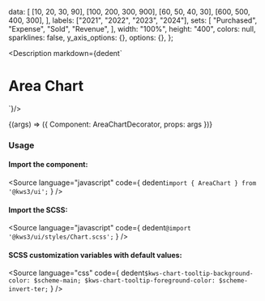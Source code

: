 
  data: [
    [10, 20, 30, 90],
    [100, 200, 300, 900],
    [60, 50, 40, 30],
    [600, 500, 400, 300],
  ],
  labels: ["2021", "2022", "2023", "2024"],
  sets: [
    "Purchased",
    "Expense",
    "Sold",
    "Revenue",
  ],
  width: "100%",
  height: "400",
  colors: null,
  sparklines: false,
  y_axis_options: {},
  options: {},
};


<Version />

<Meta
  title="Charts/Area Chart"
  component={Chart}
  args={args}
/>

<Description markdown={dedent`
# Area Chart
`}/>

<Canvas>
  <Story
  name="Area Chart"
  args={args}
  >
  {(args) => ({
    Component: AreaChartDecorator,
    props: args
  })}
  </Story>
</Canvas>

<ArgsTable story="Area Chart" />

### Usage
#### Import the component:
<Source
  language="javascript"
  code={
    dedent`import { AreaChart } from '@kws3/ui';`
  }
/>

#### Import the SCSS:
<Source
  language="javascript"
  code={
    dedent`@import '@kws3/ui/styles/Chart.scss';`
  }
/>

#### SCSS customization variables with default values:
<Source
  language="css"
  code={
    dedent`
      $kws-chart-tooltip-background-color: $scheme-main;
      $kws-chart-tooltip-foreground-color: $scheme-invert-ter;
    `
  }
/>
